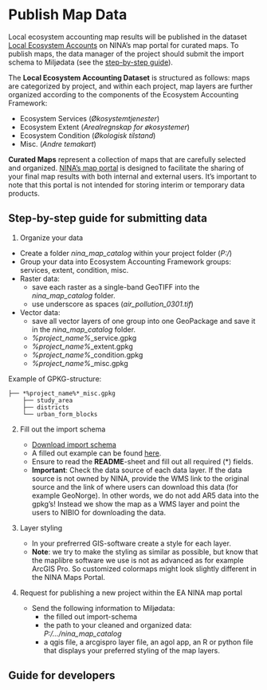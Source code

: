 # Publish Map Data {#sec-data-publishing}

Local ecosystem accounting map results will be published in the dataset [Local Ecosystem Accounts](https://maps.nina.no/) on NINA's map portal for curated maps. To publish maps, the data manager of the project should submit the import schema to Miljødata (see the [step-by-step guide](#step-by-step-guide-on-preparing-your-data)). 

The **Local Ecosystem Accounting Dataset** is structured as follows: maps are categorized by project, and within each project, map layers are further organized according to the components of the Ecosystem Accounting Framework:

- Ecosystem Services (*Økosystemtjenester*)
- Ecosystem Extent (*Arealregnskap for økosystemer*)
- Ecosystem Condition (*Økologisk tilstand*)
- Misc. (*Andre temakart*)

:::{.note}
**Curated Maps** represent a collection of maps that are carefully selected and organized. [NINA's map portal](https://maps.nina.no/)  is designed to facilitate the sharing of your final map results with both internal and external users. It's important to note that this portal is not intended for storing interim or temporary data products. 
:::

## Step-by-step guide for submitting data

1. Organize your data
- Create a folder *nina_map_catalog* within your project folder (*P:/*)
- Group your data into Ecosystem Accounting Framework groups: services, extent, condition, misc. 
- Raster data:
    - save each raster as a single-band GeoTIFF into the *nina_map_catalog* folder. 
    - use underscore as spaces (*air_pollution_0301.tif*)
- Vector data:
    - save all vector layers of one group into one GeoPackage and save it in the *nina_map_catalog* folder. 
    - *%project_name%*_service.gpkg
    - *%project_name%*_extent.gpkg
    - *%project_name%*_condition.gpkg
    - *%project_name%*_misc.gpkg


:::{.note}
Example of GPKG-structure:
```text
├── *%project_name%*_misc.gpkg
    ├── study_area
    ├── districts
    └── urban_form_blocks
```
:::

2. Fill out the import schema 

    - [Download import schema](NINA_naturregnskap_metadata_importskjema_TEMPLATE.xlsx)
    - A filled out example can be found [here](NINA_naturregnskap_metadata_importskjema_EXAMPLE_SPARE.xlsx).
    - Ensure to read the **README**-sheet and fill out all required (*) fields. 
    - **Important**: Check the data source of each data layer. If the data source is not owned by NINA, provide the WMS link to the original source and the link of where users can download this data (for example GeoNorge). In other words, we do not add AR5 data into the gpkg's! Instead we show the map as a WMS layer and point the users to NIBIO for downloading the data.

3. Layer styling

    - In your prefrerred GIS-software create a style for each layer.
    - **Note**: we try to make the styling as similar as possible, but know that the maplibre software we use is not as advanced as for example ArcGIS Pro. So customized colormaps might look slightly different in the NINA Maps Portal. 

3. Request for publishing a new project within the EA NINA map portal

    - Send the following information to Miljødata:
        - the filled out import-schema
        - the path to your cleaned and organized data: *P:/.../nina_map_catalog*
        - a qgis file, a arcgispro layer file, an agol app, an R or python file that displays your preferred styling of the map layers. 

## Guide for developers











